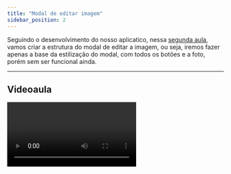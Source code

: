 ```yaml
---
title: "Modal de editar imagem"
sidebar_position: 2
---
```


Seguindo o desenvolvimento do nosso aplicatico, nessa [segunda aula](https://www.youtube.com/playlist?list=PLc77ERAwzB_3QUyGL9H6CByPMkFPNxUVJ), vamos criar a estrutura do modal de editar a imagem, ou seja, iremos fazer apenas a base da estilização do modal, com todos os botões e a foto, porém sem ser funcional ainda.

---

## Videoaula

<video src="https://www.youtube.com/embed/xiwQCbJOM6g?list=PLc77ERAwzB_3QUyGL9H6CByPMkFPNxUVJ" />

---
